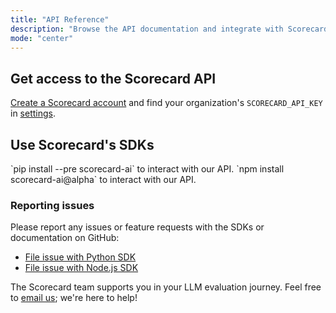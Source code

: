 ```yaml
---
title: "API Reference"
description: "Browse the API documentation and integrate with Scorecard's API endpoints."
mode: "center"
---
```


## Get access to the Scorecard API

[Create a Scorecard account](https://accounts.scorecard.io/sign-up?redirect_url=https%3A%2F%2Fapp.scorecard.io%2F) and find your organization's `SCORECARD_API_KEY` in [settings](https://app.scorecard.io/settings).

## Use Scorecard's SDKs

<CardGroup cols={3}>
  <Card title="Python SDK" icon="python" href="https://github.com/scorecard-ai/scorecard-python">
    `pip install --pre scorecard-ai` to interact with our API.
  </Card>

  <Card title="Node.js SDK" icon="node-js" href="https://github.com/scorecard-ai/scorecard-node">
    `npm install scorecard-ai@alpha` to interact with our API.
  </Card>
</CardGroup>

### Reporting issues

Please report any issues or feature requests with the SDKs or documentation on GitHub:

* [File issue with Python SDK](https://github.com/scorecard-ai/scorecard-python/issues)
* [File issue with Node.js SDK](https://github.com/scorecard-ai/scorecard-node/issues)

The Scorecard team supports you in your LLM evaluation journey. Feel free to [email us](mailto:team@scorecard.io); we're here to help!
